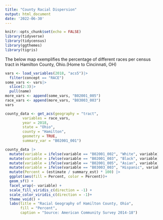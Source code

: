 ```yaml
---
title: "County Racial Dispersion"
output: html_document
date: '2022-06-30'
---
```


```r
knitr::opts_chunk$set(echo = FALSE)
library(tidyverse)
library(tidycensus)
library(ggthemes)
library(tigris)
```

The below map exemplifies the percentage of different races per census tract in Hamilton County, Ohio.(Home to Cincinnati, OH)

```r
vars <- load_variables(2018, "acs5")|>
  filter(concept == "RACE")
some_vars <- vars|>
  slice(2:3)|>
  pull(name)
more_vars <- append(some_vars, "B02001_005")
race_vars <- append(more_vars, "B03003_003")
vars
```
```r
county_data <- get_acs(geography = "tract",
        variables = race_vars,
        year = 2018,
        state = "Ohio",
        county = "Hamilton",
        geometry = TRUE,
        summary_var = "B02001_001")
```
```r
county_data |>
  mutate(variable = ifelse(variable == "B02001_002", "White", variable))|>
  mutate(variable = ifelse(variable == "B02001_003", "Black", variable))|>
  mutate(variable = ifelse(variable == "B02001_005", "Asian", variable))|>
  mutate(variable = ifelse(variable == "B03003_003", "Hispanic", variable))|>
  mutate(Percent = (estimate / summary_est) * 100) |>
  ggplot(aes(fill = Percent, color = Percent))+
  geom_sf() +
  facet_wrap(~ variable) +
  scale_fill_viridis_c(direction = -1) +
  scale_color_viridis_c(direction = -1)+
  theme_void() +
  labs(title = "Racial Geography of Hamilton County, Ohio",
       fill = "Percent",
       caption = "Source: American Community Survey 2014-18")
```



